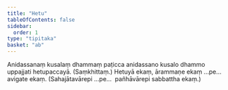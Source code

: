 ```yaml
---
title: "Hetu"
tableOfContents: false
sidebar:
  order: 1
type: "tipitaka"
basket: "ab"
---
```



<DynamicBreadcrumb />

<Division number="15">

<Paragraph number="1499">
Anidassanaṃ kusalaṃ dhammaṃ paṭicca anidassano kusalo dhammo uppajjati hetupaccayā. (Saṃkhittaṃ.)
</Paragraph>

</Division>
<Division number="16">

<Paragraph number="1500">
Hetuyā ekaṃ, ārammaṇe ekaṃ …pe…  avigate ekaṃ. (Sahajātavārepi …pe…  pañhāvārepi sabbattha ekaṃ.)
</Paragraph>
</Division>